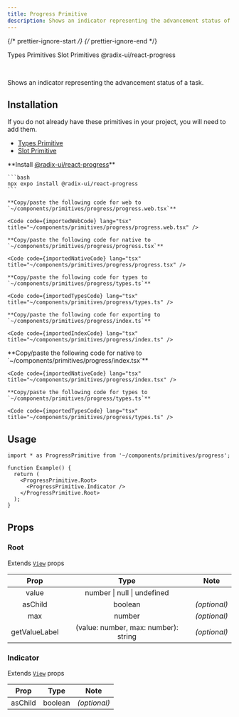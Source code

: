 ```yaml
---
title: Progress Primitive
description: Shows an indicator representing the advancement status of a task.
---
```


{/* prettier-ignore-start */}
{/* prettier-ignore-end */}


<LinkButton href='/primitives/types'>Types Primitives</LinkButton>
<LinkButton href='/primitives/slot'>Slot Primitives</LinkButton>
<LinkButton target='_blank' href='https://www.radix-ui.com/primitives/docs/components/progress'>
  @radix-ui/react-progress
</LinkButton>

<br />

Shows an indicator representing the advancement status of a task.

## Installation

<Aside title="Uses shared primitives">
  If you do not already have these primitives in your project, you will need to add them.

- [Types Primitive](/primitives/types)
- [Slot Primitive](/primitives/slot)
  </Aside>

<Tabs>
  <TabItem label="Universal">
    **Install <a target="_blank" href="https://www.radix-ui.com/primitives/docs/components/progress">@radix-ui/react-progress</a>**

    ```bash
    npx expo install @radix-ui/react-progress
    ```

    **Copy/paste the following code for web to  `~/components/primitives/progress/progress.web.tsx`**

    <Code code={importedWebCode} lang="tsx" title="~/components/primitives/progress/progress.web.tsx" />

    **Copy/paste the following code for native to  `~/components/primitives/progress/progress.tsx`**

    <Code code={importedNativeCode} lang="tsx" title="~/components/primitives/progress/progress.tsx" />

    **Copy/paste the following code for types to  `~/components/primitives/progress/types.ts`**

    <Code code={importedTypesCode} lang="tsx" title="~/components/primitives/progress/types.ts" />

    **Copy/paste the following code for exporting to  `~/components/primitives/progress/index.ts`**

    <Code code={importedIndexCode} lang="tsx" title="~/components/primitives/progress/index.ts" />

  </TabItem>
  <TabItem label="Native Only">
    **Copy/paste the following code for native to  `~/components/primitives/progress/index.tsx`**

    <Code code={importedNativeCode} lang="tsx" title="~/components/primitives/progress/index.tsx" />

    **Copy/paste the following code for types to  `~/components/primitives/progress/types.ts`**

    <Code code={importedTypesCode} lang="tsx" title="~/components/primitives/progress/types.ts" />

  </TabItem>
</Tabs>

## Usage

```tsx
import * as ProgressPrimitive from '~/components/primitives/progress';

function Example() {
  return (
    <ProgressPrimitive.Root>
      <ProgressPrimitive.Indicator />
    </ProgressPrimitive.Root>
  );
}
```

## Props

### Root

Extends [`View`](https://reactnative.dev/docs/view#props) props

|     Prop      |                 Type                 |     Note     |
| :-----------: | :----------------------------------: | :----------: |
|     value     |     number \| null \| undefined      |              |
|    asChild    |               boolean                | _(optional)_ |
|      max      |                number                | _(optional)_ |
| getValueLabel | (value: number, max: number): string | _(optional)_ |

### Indicator

Extends [`View`](https://reactnative.dev/docs/view#props) props

|  Prop   |  Type   |     Note     |
| :-----: | :-----: | :----------: |
| asChild | boolean | _(optional)_ |
